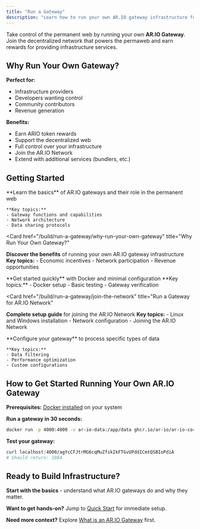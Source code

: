 ```yaml
---
title: "Run a Gateway"
description: "Learn how to run your own AR.IO gateway infrastructure for the permanent web"
---
```


Take control of the permanent web by running your own **AR.IO Gateway**. Join the decentralized network that powers the permaweb and earn rewards for providing infrastructure services.

## Why Run Your Own Gateway?

**Perfect for:**

- Infrastructure providers
- Developers wanting control
- Community contributors
- Revenue generation

**Benefits:**

- Earn ARIO token rewards
- Support the decentralized web
- Full control over your infrastructure
- Join the AR.IO Network
- Extend with additional services (bundlers, etc.)

## Getting Started

<Cards>
  <Card href="/build/run-a-gateway/what-is-an-ar-io-gateway" title="What is an AR.IO Gateway?">
    **Learn the basics** of AR.IO gateways and their role in the permanent web
    
    **Key topics:**
    - Gateway functions and capabilities
    - Network architecture
    - Data sharing protocols
  </Card>

<Card
  href="/build/run-a-gateway/why-run-your-own-gateway"
  title="Why Run Your Own Gateway?"
>
  **Discover the benefits** of running your own AR.IO gateway infrastructure
  **Key topics:** - Economic incentives - Network participation - Revenue
  opportunities
</Card>

<Card href="/build/run-a-gateway/quick-start" title="Running a Gateway Locally">
  **Get started quickly** with Docker and minimal configuration **Key topics:**
  - Docker setup - Basic testing - Gateway verification
</Card>

<Card
  href="/build/run-a-gateway/join-the-network"
  title="Run a Gateway for AR.IO Network"
>
  **Complete setup guide** for joining the AR.IO Network **Key topics:** - Linux
  and Windows installation - Network configuration - Joining the AR.IO Network
</Card>

  <Card href="/build/run-a-gateway/optimize-your-gateway-for-your-data" title="Optimize Your Gateway for Your Data">
    **Configure your gateway** to process specific types of data
    
    **Key topics:**
    - Data filtering
    - Performance optimization
    - Custom configurations
  </Card>
</Cards>

## How to Get Started Running Your Own AR.IO Gateway

**Prerequisites:** [Docker installed](https://docs.docker.com/engine/install/) on your system

**Run a gateway in 30 seconds:**

```bash
docker run -p 4000:4000 -v ar-io-data:/app/data ghcr.io/ar-io/ar-io-core:latest
```

**Test your gateway:**

```bash
curl localhost:4000/agYcCFJtrMG6cqMuZfskIkFTGvUPddICmtQSBIoPdiA
# Should return: 1984
```

## Ready to Build Infrastructure?

**Start with the basics** - understand what AR.IO gateways do and why they matter.

**Want to get hands-on?** Jump to [Quick Start](/build/run-a-gateway/quick-start) for immediate setup.

**Need more context?** Explore [What is an AR.IO Gateway](/build/run-a-gateway/what-is-an-ar-io-gateway) first.

